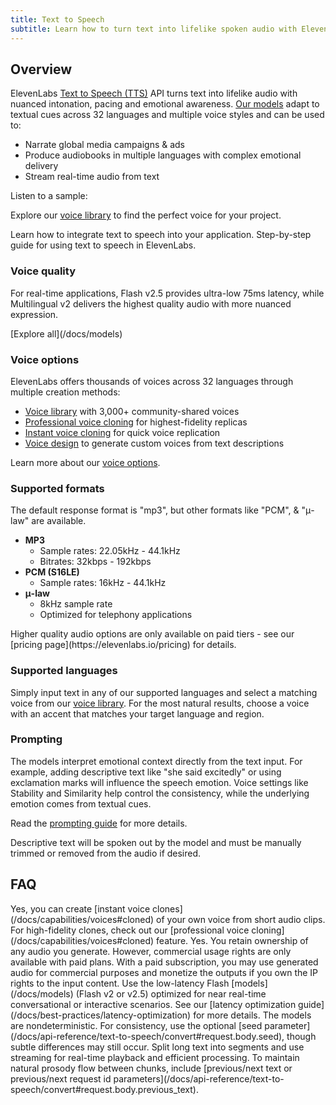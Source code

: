 ```yaml
---
title: Text to Speech
subtitle: Learn how to turn text into lifelike spoken audio with ElevenLabs.
---
```


## Overview

ElevenLabs [Text to Speech (TTS)](/docs/api-reference/text-to-speech) API turns text into lifelike audio with nuanced intonation, pacing and emotional awareness. [Our models](/docs/models) adapt to textual cues across 32 languages and multiple voice styles and can be used to:

- Narrate global media campaigns & ads
- Produce audiobooks in multiple languages with complex emotional delivery
- Stream real-time audio from text

Listen to a sample:

<elevenlabs-audio-player
    audio-title="George"
    audio-src="https://storage.googleapis.com/eleven-public-cdn/audio/marketing/george.mp3"
/>

Explore our [voice library](https://elevenlabs.io/community) to find the perfect voice for your project.

<CardGroup cols={2}>
  <Card title="Developer quickstart" icon="duotone book-sparkles" href="/docs/quickstart">
    Learn how to integrate text to speech into your application.
  </Card>
  <Card
    title="Product guide"
    icon="duotone book-user"
    href="/docs/product-guides/playground/text-to-speech"
  >
    Step-by-step guide for using text to speech in ElevenLabs.
  </Card>
</CardGroup>

### Voice quality

For real-time applications, Flash v2.5 provides ultra-low 75ms latency, while Multilingual v2 delivers the highest quality audio with more nuanced expression.

<Markdown src="/snippets/models.mdx" />

<div className="text-center">
  <div>[Explore all](/docs/models)</div>
</div>

### Voice options

ElevenLabs offers thousands of voices across 32 languages through multiple creation methods:

- [Voice library](/docs/capabilities/voices) with 3,000+ community-shared voices
- [Professional voice cloning](/docs/capabilities/voices#cloned) for highest-fidelity replicas
- [Instant voice cloning](/docs/capabilities/voices#cloned) for quick voice replication
- [Voice design](/docs/capabilities/voices#voice-design) to generate custom voices from text descriptions

Learn more about our [voice options](/docs/capabilities/voices).

### Supported formats

The default response format is "mp3", but other formats like "PCM", & "μ-law" are available.

- **MP3**
  - Sample rates: 22.05kHz - 44.1kHz
  - Bitrates: 32kbps - 192kbps
- **PCM (S16LE)**
  - Sample rates: 16kHz - 44.1kHz
- **μ-law**
  - 8kHz sample rate
  - Optimized for telephony applications

<Success>
  Higher quality audio options are only available on paid tiers - see our [pricing
  page](https://elevenlabs.io/pricing) for details.
</Success>

### Supported languages

<Markdown src="/snippets/v2-model-languages.mdx" />

<Markdown src="/snippets/v2-5-model-languages.mdx" />

Simply input text in any of our supported languages and select a matching voice from our [voice library](https://elevenlabs.io/community). For the most natural results, choose a voice with an accent that matches your target language and region.

### Prompting

The models interpret emotional context directly from the text input. For example, adding
descriptive text like "she said excitedly" or using exclamation marks will influence the speech
emotion. Voice settings like Stability and Similarity help control the consistency, while the
underlying emotion comes from textual cues.

Read the [prompting guide](/docs/best-practices/prompting) for more details.

<Note>
  Descriptive text will be spoken out by the model and must be manually trimmed or removed from the
  audio if desired.
</Note>

## FAQ

<AccordionGroup>
  <Accordion title="Can I clone my own voice?">
    Yes, you can create [instant voice clones](/docs/capabilities/voices#cloned) of your own voice
    from short audio clips. For high-fidelity clones, check out our [professional voice
    cloning](/docs/capabilities/voices#cloned) feature.
  </Accordion>
  <Accordion title="Do I own the audio output?">
    Yes. You retain ownership of any audio you generate. However, commercial usage rights are only
    available with paid plans. With a paid subscription, you may use generated audio for commercial
    purposes and monetize the outputs if you own the IP rights to the input content.
  </Accordion>
  <Accordion title="How do I reduce latency for real-time cases?">
    Use the low-latency Flash [models](/docs/models) (Flash v2 or v2.5) optimized for near real-time
    conversational or interactive scenarios. See our [latency optimization
    guide](/docs/best-practices/latency-optimization) for more details.
  </Accordion>
  <Accordion title="Why is my output sometimes inconsistent?">
    The models are nondeterministic. For consistency, use the optional [seed
    parameter](/docs/api-reference/text-to-speech/convert#request.body.seed), though subtle
    differences may still occur.
  </Accordion>
  <Accordion title="What's the best practice for large text conversions?">
    Split long text into segments and use streaming for real-time playback and efficient processing.
    To maintain natural prosody flow between chunks, include [previous/next text or previous/next
    request id parameters](/docs/api-reference/text-to-speech/convert#request.body.previous_text).
  </Accordion>
</AccordionGroup>
